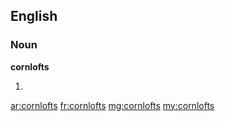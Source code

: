 ==English==

===Noun===
'''cornlofts'''

# {{plural of|[[cornloft]]}}

[[ar:cornlofts]]
[[fr:cornlofts]]
[[mg:cornlofts]]
[[my:cornlofts]]